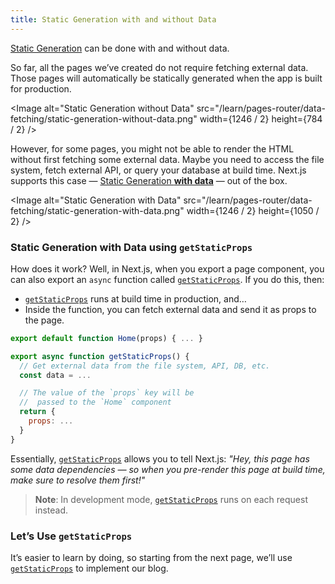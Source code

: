 ```yaml
---
title: Static Generation with and without Data
---
```


[Static Generation](/docs/pages/building-your-application/rendering/static-site-generation) can be done with and without data.

So far, all the pages we’ve created do not require fetching external data. Those pages will automatically be statically generated when the app is built for production.

<Image
  alt="Static Generation without Data"
  src="/learn/pages-router/data-fetching/static-generation-without-data.png"
  width={1246 / 2}
  height={784 / 2}
/>

However, for some pages, you might not be able to render the HTML without first fetching some external data. Maybe you need to access the file system, fetch external API, or query your database at build time. Next.js supports this case — [Static Generation **with data**](https://nextjs.org/docs/basic-features/pages#static-generation-with-data) — out of the box.

<Image
  alt="Static Generation with Data"
  src="/learn/pages-router/data-fetching/static-generation-with-data.png"
  width={1246 / 2}
  height={1050 / 2}
/>

### Static Generation with Data using `getStaticProps`

How does it work? Well, in Next.js, when you export a page component, you can also export an `async` function called [`getStaticProps`](/docs/basic-features/data-fetching#getstaticprops-static-generation). If you do this, then:

- [`getStaticProps`](/docs/basic-features/data-fetching#getstaticprops-static-generation) runs at build time in production, and…
- Inside the function, you can fetch external data and send it as props to the page.

```jsx
export default function Home(props) { ... }

export async function getStaticProps() {
  // Get external data from the file system, API, DB, etc.
  const data = ...

  // The value of the `props` key will be
  //  passed to the `Home` component
  return {
    props: ...
  }
}
```

Essentially, [`getStaticProps`](/docs/basic-features/data-fetching#getstaticprops-static-generation) allows you to tell Next.js: _"Hey, this page has some data dependencies — so when you pre-render this page at build time, make sure to resolve them first!"_

> **Note**: In development mode, [`getStaticProps`](/docs/basic-features/data-fetching#getstaticprops-static-generation) runs on each request instead.

### Let’s Use `getStaticProps`

It’s easier to learn by doing, so starting from the next page, we’ll use [`getStaticProps`](/docs/basic-features/data-fetching#getstaticprops-static-generation) to implement our blog.
